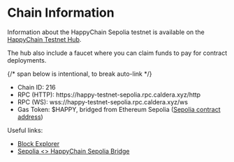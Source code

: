 # Chain Information

Information about the HappyChain Sepolia testnet is available on the [HappyChain Testnet Hub].

The hub also include a faucet where you can claim funds to pay for contract deployments.

[HappyChain Testnet Hub]: https://happy-testnet-sepolia.hub.caldera.xyz/

{/* span below is intentional, to break auto-link */}

- Chain ID: 216
- RPC (HTTP): https:<span>//</span>happy-testnet-sepolia.rpc.caldera.xyz/http
- RPC (WS): wss://happy-testnet-sepolia.rpc.caldera.xyz/ws
- Gas Token: $HAPPY, bridged from Ethereum Sepolia ([Sepolia contract address][token-addr])

Useful links:

- [Block Explorer](https://happy-testnet-sepolia.explorer.caldera.xyz/)
- [Sepolia \<\> HappyChain Sepolia Bridge](https://happy-testnet-sepolia.bridge.caldera.xyz/)

[token-addr]: https://sepolia.etherscan.io/address/0xcb9e0f5a9a313dbb023b76de486f726aacc9d1b3

